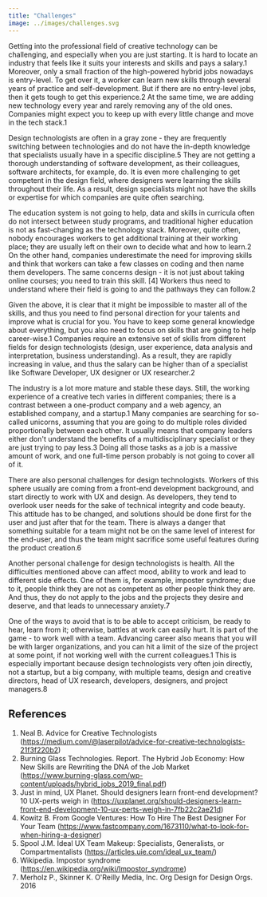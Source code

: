 ```yaml
---
title: "Challenges"
image: ../images/challenges.svg
---
```


Getting into the professional field of creative technology can be challenging,
and especially when you are just starting. It is hard to locate an industry that
feels like it suits your interests and skills and pays a salary.<ref>1</ref>
Moreover, only a small fraction of the high-powered hybrid jobs nowadays is
entry-level. To get over it, a worker can learn new skills through several years
of practice and self-development. But if there are no entry-level jobs, then it
gets tough to get this experience.<ref>2</ref> At the same time, we are adding
new technology every year and rarely removing any of the old ones. Companies
might expect you to keep up with every little change and move in the tech
stack.<ref>1</ref>

Design technologists are often in a gray zone - they are frequently switching
between technologies and do not have the in-depth knowledge that specialists
usually have in a specific discipline.<ref>5</ref> They are not getting a
thorough understanding of software development, as their colleagues, software
architects, for example, do. It is even more challenging to get competent in the
design field, where designers were learning the skills throughout their life. As
a result, design specialists might not have the skills or expertise for which
companies are quite often searching.

The education system is not going to help, data and skills in curricula often do
not intersect between study programs, and traditional higher education is not as
fast-changing as the technology stack. Moreover, quite often, nobody encourages
workers to get additional training at their working place; they are usually left
on their own to decide what and how to learn.<ref>2</ref> On the other hand,
companies underestimate the need for improving skills and think that workers can
take a few classes on coding and then name them developers. The same concerns
design - it is not just about taking online courses; you need to train this
skill. [4] Workers thus need to understand where their field is going to and the
pathways they can follow.<ref>2</ref>

Given the above, it is clear that it might be impossible to master all of the
skills, and thus you need to find personal direction for your talents and
improve what is crucial for you. You have to keep some general knowledge about
everything, but you also need to focus on skills that are going to help
career-wise.<ref>1</ref> Companies require an extensive set of skills from
different fields for design technologists (design, user experience, data
analysis and interpretation, business understanding). As a result, they are
rapidly increasing in value, and thus the salary can be higher than of a
specialist like Software Developer, UX designer or UX researcher.<ref>2</ref>

The industry is a lot more mature and stable these days. Still, the working
experience of a creative tech varies in different companies; there is a contrast
between a one-product company and a web agency, an established company, and a
startup.<ref>1</ref> Many companies are searching for so-called unicorns,
assuming that you are going to do multiple roles divided proportionally between
each other. It usually means that company leaders either don't understand the
benefits of a multidisciplinary specialist or they are just trying to pay
less.<ref>3</ref> Doing all those tasks as a job is a massive amount of work,
and one full-time person probably is not going to cover all of it.

There are also personal challenges for design technologists. Workers of this
sphere usually are coming from a front-end development background, and start
directly to work with UX and design. As developers, they tend to overlook user
needs for the sake of technical integrity and code beauty. This attitude has to
be changed, and solutions should be done first for the user and just after that
for the team. There is always a danger that something suitable for a team might
not be on the same level of interest for the end-user, and thus the team might
sacrifice some useful features during the product creation.<ref>6</ref>

Another personal challenge for design technologists is health. All the
difficulties mentioned above can affect mood, ability to work and lead to
different side effects. One of them is, for example, imposter syndrome; due to
it, people think they are not as competent as other people think they are. And
thus, they do not apply to the jobs and the projects they desire and deserve,
and that leads to unnecessary anxiety.<ref>7</ref>

One of the ways to avoid that is to be able to accept criticism, be ready to
hear, learn from it; otherwise, battles at work can easily hurt. It is part of
the game - to work well with a team. Advancing career also means that you will
be with larger organizations, and you can hit a limit of the size of the project
at some point, if not working well with the current colleagues.<ref>1</ref> This
is especially important because design technologists very often join directly,
not a startup, but a big company, with multiple teams, design and creative
directors, head of UX research, developers, designers, and project
managers.<ref>8</ref>

## References

1. Neal B. Advice for Creative Technologists
   (https://medium.com/@laserpilot/advice-for-creative-technologists-21f3f220b2)
2. Burning Glass Technologies. Report. The Hybrid Job Economy: How New Skills
   are Rewriting the DNA of the Job Market
   (https://www.burning-glass.com/wp-content/uploads/hybrid_jobs_2019_final.pdf)
3. Just in mind, UX Planet. Should designers learn front-end development? 10
   UX-perts weigh in
   (https://uxplanet.org/should-designers-learn-front-end-development-10-ux-perts-weigh-in-7fb22c2ae21d)
4. Kowitz B. From Google Ventures: How To Hire The Best Designer For Your Team
   (https://www.fastcompany.com/1673110/what-to-look-for-when-hiring-a-designer)
5. Spool J.M. Ideal UX Team Makeup: Specialists, Generalists, or
   Compartmentalists (https://articles.uie.com/ideal_ux_team/)
6. Wikipedia. Impostor syndrome
   (https://en.wikipedia.org/wiki/Impostor_syndrome)
7. Merholz P., Skinner K. O'Reilly Media, Inc. Org Design for Design Orgs. 2016
